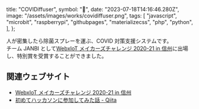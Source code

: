   title: "COVIDiffuser",
  symbol: "🐰",
  date: "2023-07-18T14:16:46.280Z",
  image: "/assets/images/works/covidiffuser.png",
  tags: [
    "javascript",
    "microbit",
    "raspberrypi",
    "githubpages",
    "materializecss",
    "php",
    "python",
  ],
};

人が密集したら除菌スプレーを運ぶ、COVID 対策支援システムです。  
チーム JANBI として[WebxIoT メイカーズチャレンジ 2020-21 in 信州](https://webiotmakers.github.io/2020/shinshu/)に出場し、<span className="font-bold my-2 bg-gradient-to-r bg-clip-text text-transparent from-yellow-500 to-yellow-950">特別賞</span>を受賞することができました。

## 関連ウェブサイト

- [WebxIoT メイカーズチャレンジ 2020-21 in 信州](https://webiotmakers.github.io/2020/shinshu/)
- [初めてハッカソンに参加してみた話 - Qiita](https://qiita.com/BonyChops/items/66e6e7e67d181fcc42f1)
